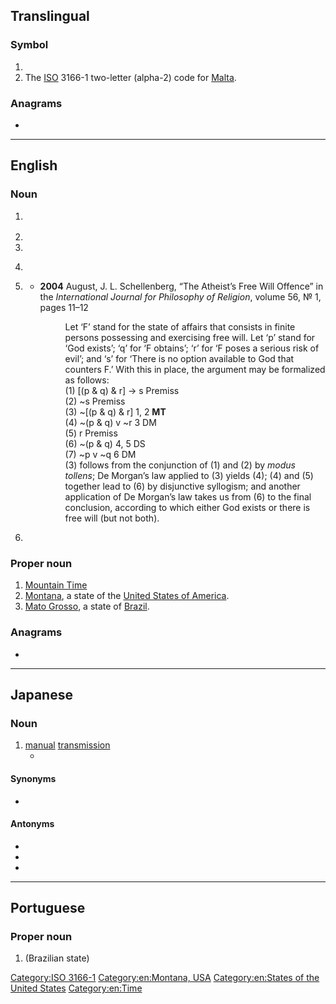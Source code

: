{{also|mt|Mt|mT|mt.|.mt|Mt.}}
==Translingual==

===Symbol===
{{head|mul|symbol}}

# {{SI-unit-abb|mega|tesla|[[magnetic flux density]]}}
# The [[ISO]] 3166-1 two-letter (alpha-2) code for [[Malta]].

===Anagrams===
* {{l|mul|TM}}

[[Category:ISO 3166-1]]

----

==English==

===Noun===
{{en-noun|~}}

# {{lb|en|biochemistry}} {{acronym of|microtubule|lang=en}}
# {{initialism of|machine translation|lang=en}}
# {{initialism of|[[massage]] [[therapist]]|lang=en}}
# {{lb|en|military|British}} {{initialism of|[[mechanical]] [[transport]]|lang=en}}
# {{lb|en|logic}} ''{{l|en|modus tollens}}''
#* '''2004''' August, J. L. Schellenberg, “The Atheist’s Free Will Offence” in the ''International Journal for Philosophy of Religion'', volume 56, № 1, pages 11–12
#*: Let ‘F’ stand for the state of affairs that consists in finite persons possessing and exercising free will. Let ‘p’ stand for ‘God exists’; ‘q’ for ‘F obtains’; ‘r’ for ‘F poses a serious risk of evil’; and ‘s’ for ‘There is no option available to God that counters F.’ With this in place, the argument may be formalized as follows:<br/>(1) [(p & q) & r] → s Premiss<br/>(2) ~s Premiss<br/>(3) ~[(p & q) & r] 1, 2 '''MT'''<!-- unemboldened in source --><br/>(4) ~(p & q) v ~r 3 DM<br/>(5) r Premiss<br/>(6) ~(p & q) 4, 5 DS<br/>(7) ~p v ~q 6 DM<br/>(3) follows from the conjunction of (1) and (2) by ''modus tollens''; De Morgan’s law applied to (3) yields (4); (4) and (5) together lead to (6) by disjunctive syllogism; and another application of De Morgan’s law takes us from (6) to the final conclusion, according to which either God exists or there is free will (but not both).
# {{lb|en|US|engineering}} {{abbreviation of|lang=en|metric ton}}

===Proper noun===
{{en-proper noun}}

# [[Mountain Time]]
# [[Montana]], a state of the [[United States of America]].
# [[Mato Grosso]], a state of [[Brazil]].

===Anagrams===
* {{anagrams|en|a=mt|TM|Tm}}

[[Category:en:Montana, USA]]
[[Category:en:States of the United States]]
[[Category:en:Time]]

----

==Japanese==

===Noun===
{{head|ja|noun}}

# [[manual]] [[transmission]]
#* {{ja-usex|この車はMTです。|この くるま は MT です。|This car has a manual transmission.}}

====Synonyms====
* {{ja-r|マニュアル}}

====Antonyms====
* {{l|ja|AT}}
* {{ja-r|オートマチック}}
* {{ja-r|自%動変速%機|じ%どう へんそく%き}}

----

==Portuguese==

===Proper noun===
{{head|pt|proper noun}}

# {{initialism of|Mato Grosso|lang=pt}} (Brazilian state)
